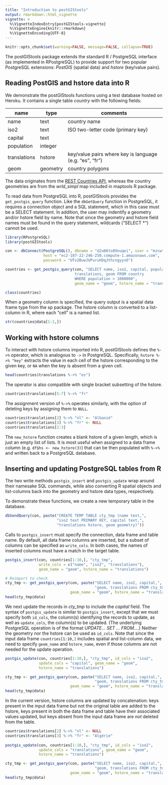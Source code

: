 ```yaml
---
title: "Introduction to postGIStools"
output: rmarkdown::html_vignette
vignette: >
  %\VignetteIndexEntry{postGIStools-vignette}
  %\VignetteEngine{knitr::rmarkdown}
  %\VignetteEncoding{UTF-8}
---
```


```r
knitr::opts_chunk$set(warning=FALSE, message=FALSE, collapse=TRUE)
```

The postGIStools package extends the standard R / PostgreSQL interface (as implemented in RPostgreSQL) to provide support for two popular PostgreSQL extensions: _PostGIS_ (spatial data) and _hstore_ (key/value pairs). 


## Reading PostGIS and hstore data into R

We demonstrate the postGIStools functions using a test database hosted on Heroku. It contains a single table _country_ with the following fields:

| name      | type   | comments |
|-----------|--------|-------------------------------------|
| name      | text   | country name |
| iso2      | text   | ISO two-letter code (primary key) |
| capital   | text   | |
| population| integer | |
| translations| hstore | key/value pairs where key is language (e.g. "es", "fr") |
| geom      | geometry | country polygons |


The data originates from the [REST Countries API](https://restcountries.eu/), whereas the country geometries are from the _wrld\_simpl_ map included in maptools R package.

To read data from PostgreSQL into R, postGIStools provides the `get_postgis_query` function. Like the `dbGetQuery` function in PostgreSQL, it requires a connection object and a SQL statement, which in this case must be a SELECT statement. In addition, the user may indentify a geometry and/or hstore field by name. Note that since the geometry and hstore field names must be found in the query statement, wildcards ("SELECT *") cannot be used.

```r
library(RPostgreSQL)
library(postGIStools)

con <- dbConnect(PostgreSQL(), dbname = "d2u06to89nuqei", user = "mzcwtmyzmgalae",
                 host = "ec2-107-22-246-250.compute-1.amazonaws.com",
                 password = "UTv2BuwJUPuruhDqJthcngyyvO")

countries <- get_postgis_query(con, "SELECT name, iso2, capital, population,
                               translations, geom FROM country 
                               WHERE population > 1000000",
                               geom_name = "geom", hstore_name = "translations")

class(countries)
```

When a geometry column is specified, the query output is a spatial data frame type from the sp package. The hstore column is converted to a list-column in R, where each "cell" is a named list.

```r
str(countries@data[1:2,])
```


## Working with hstore columns

To interact with hstore columns imported into R, postGIStools defines the `%->%` operator, which is analogous to `->` in PostgreSQL. Specifically, `hstore %->% "key"` extracts the value in each cell of the hstore corresponding to the given key, or `NA` when the key is absent from a given cell.

```r
head(countries$translations %->% "es")
```

The operator is also compatible with single bracket subsetting of the hstore.
```r
countries$translations[5:7] %->% "fr"
```

The assignment version of `%->%` operates similarly, with the option of deleting keys by assigning them to `NULL`.
```r
countries$translations[2] %->% "nl" <- "Albanië"
countries$translations[3] %->% "fr" <- NULL
countries$translations[2:3]
```

The `new_hstore` function creates a blank hstore of a given length, which is just an empty list of lists. It is most useful when assigned to a data frame column (e.g. `df$hs <- new_hstore(3)`) that can be then populated with `%->%` and written back to a PostgreSQL database.


## Inserting and updating PostgreSQL tables from R

The two write methods `postgis_insert` and `postgis_update` wrap around their namesake SQL commands, while also converting R spatial objects and list-columns back into the geometry and hstore data types, respectively.

To demonstrate these functions, we create a new temporary table in the database.
```r
dbSendQuery(con, paste("CREATE TEMP TABLE cty_tmp (name text,", 
                       "iso2 text PRIMARY KEY, capital text,",
                       "translations hstore, geom geometry)"))
```

Calls to `postgis_insert` must specify the connection, data frame and table name. By default, all data frame columns are inserted, but a subset of columns can be specified as `write_cols`. In both cases, the names of inserted columns must have a match in the target table.
```r
postgis_insert(con, countries[1:10,], "cty_tmp",
               write_cols = c("name", "iso2", "translations"),
               geom_name = "geom", hstore_name = "translations")

# Reimport to check
cty_tmp <- get_postgis_query(con, paste("SELECT name, iso2, capital,",
                                        "geom, translations FROM cty_tmp"),
                             geom_name = "geom", hstore_name = "translations")
head(cty_tmp@data)
```

We next update the records in _cty\_tmp_ to include the _capital_ field. The syntax of `postgis_update` is similar to `postgis_insert`, except that we must specify both `id_cols`, the column(s) identifying the records to update, as well as `update_cols`, the column(s) to be updated. (The underlying PostgreSQL operation is of the format _UPDATE... SET ... FROM..._.) Neither the geometry nor the hstore can be used as `id_cols`. Note that since the input data frame `countries[1:10,]` includes spatial and list-column data, we need to specify `geom_name` and `hstore_name`, even if those columns are not needed for the update operation.

```r
postgis_update(con, countries[1:10,], "cty_tmp", id_cols = "iso2", 
               update_cols = "capital", geom_name = "geom", 
               hstore_name = "translations")

cty_tmp <- get_postgis_query(con, paste("SELECT name, iso2, capital,",
                                        "geom, translations FROM cty_tmp"),
                             geom_name = "geom", hstore_name = "translations")
head(cty_tmp@data)
```

In the current version, hstore columns are updated by concatenation: keys present in the input data frame but not the original table are added to the hstore, keys present in both the data frame and table have their associated values updated, but keys absent from the input data frame are _not_ deleted from the table.

```r
countries$translations[2] %->% "nl" <- NULL
countries$translations[3] %->% "fr" <- "Algérie"
 
postgis_update(con, countries[1:10,], "cty_tmp", id_cols = "iso2", 
               update_cols = "translations", geom_name = "geom", 
               hstore_name = "translations")

cty_tmp <- get_postgis_query(con, paste("SELECT name, iso2, capital,",
                                        "geom, translations FROM cty_tmp"),
                             geom_name = "geom", hstore_name = "translations")
head(cty_tmp@data)
```
